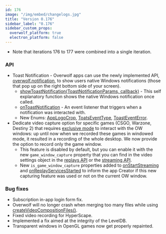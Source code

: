 ```yaml
---
id: 176
image: "/img/embed/changelogs.jpg"
title: "Version 0.176"
sidebar_label: "0.176"
sidebar_custom_props:
  overwolf_platform: true
  electron_platform: false
---
```


* Note that iterations 176 to 177 were combined into a single iteration. 

### API

* Toast Notification - Overwolf apps can use the newly implemented API, [overwolf.notification](/api/notifications), to show users native Windows notifications (those that pop up on the right bottom side of your screen).
  * [showToastNotification(ToastNotificationParams, callback)](/api/notifications#showtoastnotificationargs-callback) - This self explanatory function shows the native Windows notification once called.
  * [onToastNotification](/api/notifications#ontoastnotification) - An event listener that triggers when a notification was interacted with.
  * New Enums: [AppLogoCrop](/api/notifications#applogocrop-enum), [ToatsEventType](/api/notifications#toatseventtype-enum), [ToastEventError](/api/notifications#toasteventerror-enum).
* Dedicate video capture option for specific games (CSGO, Warzone, Destiny 2) that requires [exclusive mode](/topics/best-practices/exclusive-mode) to interact with the OW windows: up until now when we recorded these games in windowed mode, it resulted in a recording of the whole desktop. We now provide the option to record only the game window.
  * This feature is disabled by default, but you can enable it with the new `game_window_capture` property that you can find in the video settings object in the [replays API](/api/media/replays#replayvideooptions-object) or the [streaming API](/api/streaming#game_window_capture-notes).  
  * New `is_game_window_capture` properties added to [onStartStreaming](/api/streaming#onstartstreaming) and [onReplayServicesStarted](/api/media/replays#onreplayservicesstarted) to inform the app Creator if this new capturing feature was used or not on the current OW window.

### Bug fixes

* Subscription in-app login form fix.
* Overwolf will no longer crash when merging too many files while using [createVideoCompositionFiles()](/api/media/videos#createvideocompositionfilesfiles-outputfile-callback).
* Fixed video recording for HyperScape.
* Implemented a fix aimed at the integrity of the LevelDB.
* Transparent windows in OpenGL games now get properly repainted.


